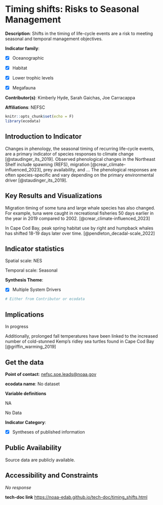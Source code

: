 # Timing shifts: Risks to Seasonal Management

**Description**: Shifts in the timing of life-cycle events are a risk to meeting seasonal and temporal management objectives.

**Indicator family**: 

- [X] Oceanographic
- [X] Habitat
- [X] Lower trophic levels
- [X] Megafauna


**Contributor(s)**: Kimberly Hyde, Sarah Gaichas, Joe Carracappa

**Affiliations**: NEFSC

```{r echo=FALSE}
knitr::opts_chunk$set(echo = F)
library(ecodata)
```
## Introduction to Indicator
Changes in phenology, the seasonal timing of recurring life-cycle events, are a primary indicator of species responses to climate change [@staudinger_its_2019]. Observed phenological changes in the Northeast Shelf include spawning (REFS), migration [@crear_climate-influenced_2023], prey availability, and ...  The phenological responses are often species-specific and vary depending on the primary environmental driver [@staudinger_its_2019].

## Key Results and Visualizations
Migration timing of some tuna and large whale species has also changed. For example, tuna were caught in recreational fisheries 50 days earlier in the year in 2019 compared to 2002. [@crear_climate-influenced_2023]

In Cape Cod Bay, peak spring habitat use by right and humpback whales has shifted 18-19 days later over time. [@pendleton_decadal-scale_2022]


## Indicator statistics 
Spatial scale: NES

Temporal scale: Seasonal

**Synthesis Theme**:

- [X] Multiple System Drivers


```{r autostats_timing_shifts}
# Either from Contributor or ecodata
```

## Implications
In progress

Additionally, prolonged fall temperatures have been linked to the increased number of cold-stunned Kemp’s ridley sea turtles found in Cape Cod Bay [@griffin_warming_2019]

## Get the data

**Point of contact**: [nefsc.soe.leads@noaa.gov](mailto:nefsc.soe.leads@noaa.gov){.email}

**ecodata name**: No dataset

**Variable definitions**

NA


No Data

**Indicator Category**:

- [X] Syntheses of published information


## Public Availability

Source data are publicly available.

## Accessibility and Constraints

_No response_

**tech-doc link**
<https://noaa-edab.github.io/tech-doc/timing_shifts.html>

